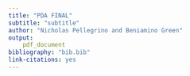 ```yaml
---
title: "PDA FINAL"
subtitle: "subtitle"
author: "Nicholas Pellegrino and Beniamino Green"
output:
    pdf_document
bibliography: "bib.bib"
link-citations: yes
---
```


